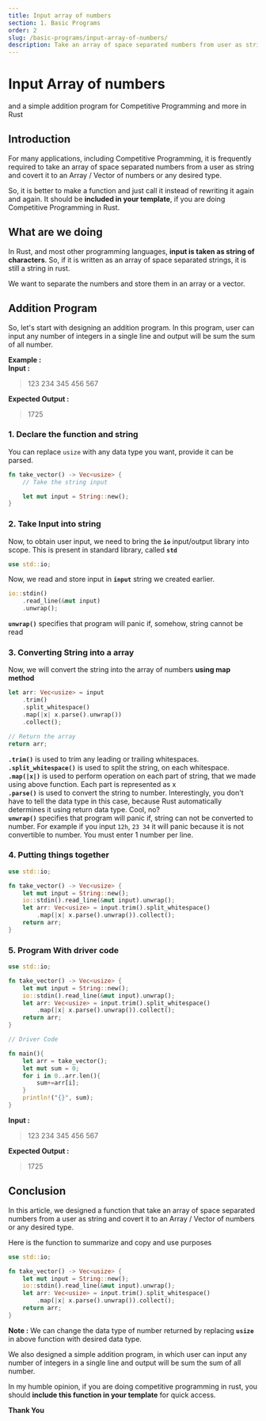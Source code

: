 ```yaml
---
title: Input array of numbers
section: 1. Basic Programs
order: 2
slug: /basic-programs/input-array-of-numbers/
description: Take an array of space separated numbers from user as string and convert it to vector of numbers. We will make a function for this in Rust Language.
---
```


# Input Array of numbers
and a simple addition program for Competitive Programming and more in Rust

## Introduction

For many applications, including Competitive Programming, it is frequently required to take an array of space separated numbers from a user as string and covert it to an Array / Vector of numbers or any desired type.

So, it is better to make a function and just call it instead of rewriting it again and again. It should be **included in your template**, if you are doing Competitive Programming in Rust.


## What are we doing

In Rust, and most other programming languages, **input is taken as string of characters**. So, if it is written as an array of space separated strings, it is still a string in rust.

We want to separate the numbers and store them in an array or a vector.

## Addition Program

So, let's start with designing an addition program. In this program, user can input any number of integers in a single line and output will be sum the sum of all number.

**Example :** <br />
**Input :**
> 123  234 345 456 567

**Expected Output :**
> 1725

### 1. Declare the function and string

You can replace `usize` with any data type you want, provide it can be parsed.

```rust
fn take_vector() -> Vec<usize> {
    // Take the string input

    let mut input = String::new();
}
```

### 2. Take Input into string

Now,  to obtain user input, we need to bring the **`io`** input/output library into scope. This is present in standard library, called **`std`**

```rust
use std::io;
```

Now, we read and store input in **`input`** string  we created earlier.

``` rust
io::stdin()
    .read_line(&mut input)
    .unwrap();
```
**`unwrap()`** specifies that program will panic if, somehow, string cannot be read

### 3. Converting String into a array

Now, we will convert the string into the array of numbers **using map method**

```rust
let arr: Vec<usize> = input
    .trim()
    .split_whitespace()
    .map(|x| x.parse().unwrap())
    .collect();

// Return the array
return arr;
```

**`.trim()`** is used to trim any leading or trailing whitespaces. <br />
**`.split_whitespace()`** is used to split the string, on each whitespace. <br />
**`.map(|x|)`** is used to perform operation on each part of string, that we made using above function. Each part is represented as x<br />
**`.parse()`** is used to convert the string to number. Interestingly, you don't have to tell the data type in this case, because Rust automatically determines it using return data type. Cool, no? <br />
**`unwrap()`** specifies that program will panic if, string can not be converted to number. For example if you input `12h`, `23 34` it will panic because it is not convertible to number. You must enter 1 number per line.

### 4. Putting things together

```rust
use std::io;

fn take_vector() -> Vec<usize> {
    let mut input = String::new();
    io::stdin().read_line(&mut input).unwrap();
    let arr: Vec<usize> = input.trim().split_whitespace()
        .map(|x| x.parse().unwrap()).collect();
    return arr;
}
```

### 5. Program With driver code

```rust
use std::io;

fn take_vector() -> Vec<usize> {
    let mut input = String::new();
    io::stdin().read_line(&mut input).unwrap();
    let arr: Vec<usize> = input.trim().split_whitespace()
        .map(|x| x.parse().unwrap()).collect();
    return arr;
}

// Driver Code

fn main(){
    let arr = take_vector();
    let mut sum = 0;
    for i in 0..arr.len(){
        sum+=arr[i];
    }
    println!("{}", sum);
}
```

**Input :**
> 123  234 345 456 567

**Expected Output :**
> 1725

## Conclusion

In this article, we designed a function that take an array of space separated numbers from a user as string and covert it to an Array / Vector of numbers or any desired type.

Here is the function to summarize and copy and use purposes

```rust
use std::io;

fn take_vector() -> Vec<usize> {
    let mut input = String::new();
    io::stdin().read_line(&mut input).unwrap();
    let arr: Vec<usize> = input.trim().split_whitespace()
        .map(|x| x.parse().unwrap()).collect();
    return arr;
}
```

**Note :** We can change the data type of number returned by replacing **`usize`** in above function with desired data type.

We also designed a simple addition program, in which user can input any number of integers in a single line and output will be sum the sum of all number.

In my humble opinion, if you are doing competitive programming in rust, you should **include this function in your template** for quick access.

**Thank You**


<SEO title="Function to Input Array of numbers - Rust Programming"
     description="Take an array of space separated numbers from user as string and convert it to vector of numbers. We will make a function for this in Rust Language."
     />